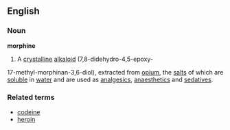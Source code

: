 ==English==
===Noun===
'''morphine'''
{{wikipedia}}
#A [[crystalline]] [[alkaloid]] (7,8-didehydro-4,5-epoxy-
17-methyl-morphinan-3,6-diol), extracted from [[opium]], the [[salt]]s of which are [[soluble]] in [[water]] and are used as [[analgesic]]s, [[anaesthetic]]s and [[sedative]]s.
===Related terms===
*[[codeine]]
*[[heroin]]